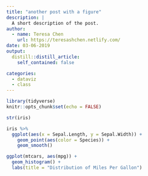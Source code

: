 ```yaml
---
title: "another post with a figure"
description: |
  A short description of the post.
author:
  - name: Teresa Chen
    url: https://teresashchen.netlify.com/
date: 03-06-2019
output:
  distill::distill_article:
    self_contained: false

categories:
  - dataviz
  - class
---
```


```r
library(tidyverse)
knitr::opts_chunk$set(echo = FALSE)

```

```r
str(iris)

iris %>% 
  ggplot(aes(x = Sepal.Length, y = Sepal.Width)) +
    geom_point(aes(color = Species)) +
    geom_smooth()

```


<aside>

```r

ggplot(mtcars, aes(mpg)) +
  geom_histogram() +
  labs(title = "Distribution of Miles Per Gallon")
```

</aside>

